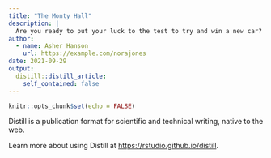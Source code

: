```yaml
---
title: "The Monty Hall"
description: |
  Are you ready to put your luck to the test to try and win a new car?  As we explore the once great game, "Let Make a Deal", back from 1975, you will have the chance to see if you can crack the puzzle and win the prize.
author:
  - name: Asher Hanson
    url: https://example.com/norajones
date: 2021-09-29
output:
  distill::distill_article:
    self_contained: false
---
```



```r
knitr::opts_chunk$set(echo = FALSE)
```

Distill is a publication format for scientific and technical writing, native to the web.

Learn more about using Distill at <https://rstudio.github.io/distill>.


